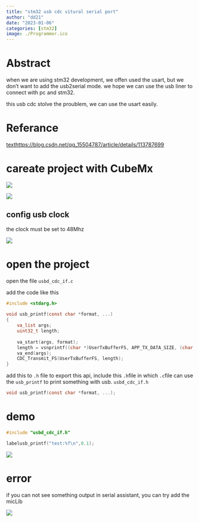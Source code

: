 ```yaml
---
title: "stm32 usb cdc vitural serial port"
author: "dd21"
date: "2023-01-06"
categories: [stm32]
image: ./Programmer.ico
---
```


# Abstract

when we are using stm32 development, we offen used the usart, but we don't want to add the usb2serial mode. we hope we can use the usb liner to connect with pc and stm32.

this usb cdc stolve the proublem, we can use the usart easily.

# Referance

[texthttps://blog.csdn.net/qq_15504787/article/details/113787699](https://https://blog.csdn.net/qq_15504787/article/details/113787699)

# careate project with CubeMx

![](https://raw.githubusercontent.com/fly-t/images/main/blog/index-2023-01-06-14-56-05.png)

![](https://raw.githubusercontent.com/fly-t/images/main/blog/index-2023-01-06-14-55-01.png)

## config usb clock

the clock must be set to 48Mhz

![](https://raw.githubusercontent.com/fly-t/images/main/blog/index-2023-01-06-14-56-49.png)

# open the project 

open the file `usbd_cdc_if.c`

add the code like this
``` c
#include <stdarg.h>
 
void usb_printf(const char *format, ...)
{
    va_list args;
    uint32_t length;
 
    va_start(args, format);
    length = vsnprintf((char *)UserTxBufferFS, APP_TX_DATA_SIZE, (char *)format, args);
    va_end(args);
    CDC_Transmit_FS(UserTxBufferFS, length);
}
```

add this to `.h` file to export this api, include this `.h`file in which `.c`file can use the `usb_printf` to print something with usb.
`usbd_cdc_if.h`
``` c
void usb_printf(const char *format, ...);
```

# demo

``` c
#include "usbd_cdc_if.h"

labelusb_printf("test:%f\n",0.1);
```

![](https://raw.githubusercontent.com/fly-t/images/main/blog/index-2023-01-06-15-08-36.png)


# error
if you can not see something output in serial assistant, you can try add the micLib

![](https://raw.githubusercontent.com/fly-t/images/main/blog/index-2023-01-06-15-08-02.png)